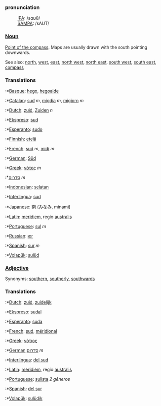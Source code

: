 ===pronunciation===
:[[International Phonetic Alphabet|IPA]]: /sɑʊθ/
:[[SAMPA]]: /sAUT/

===[[Noun]]===

[[Point of the compass]]. Maps are usually drawn with the south pointing downwards.

See also: [[north]], [[west]], [[east]], [[north west]], [[north east]], [[south west]], [[south east]], [[compass]]

===Translations===

:*[[Basque]]: [[hego]], [[hegoalde]]
:*[[Catalan]]: [[sud]] ''m'', [[migdia]] ''m'', [[migjorn]] ''m''
:*[[Dutch]]: [[zuid]], [[Zuiden]] ''n''
:*[[Ekspreso]]: [[sud]]
:*[[Esperanto]]: [[sudo]]
:*[[Finnish]]: [[etelä]]
:*[[French]]: [[sud]] ''m'', [[midi]] ''m''
:*[[German]]: [[Süd]]
:*[[Greek]]: [[νότος]] ''m''
:*[[סדרום]] ''m''
:*[[Indonesian]]: [[selatan]]
:*[[Interlingua]]: [[sud]]
:*[[Japanese]]: 南 (みなみ, minami)
:*[[Latin]]: [[meridiem]], regio [[australis]]
:*[[Portuguese]]: [[sul]] ''m''
:*[[Russian]]: [[юг]]
:*[[Spanish]]: [[sur]] ''m''
:*[[Volapük]]: [[sulüd]]

===[[Adjective]]===

Synonyms: [[southern]], [[southerly]], [[southwards]]

===Translations===

:*[[Dutch]]: [[zuid]], [[zuidelijk]]
:*[[Ekspreso]]: [[sudal]]
:*[[Esperanto]]: [[suda]]
:*[[French]]: [[sud]], [[méridional]]
:*[[Greek]]: [[νότιος]] 
:*[[German]] [[סדרום]] ''m''
:*[[Interlingua]]: [[del sud]]
:*[[Latin]]: [[meridiem]], regio [[australis]]
:*[[Portuguese]]: [[sulista]] ''2 gêneros''
:*[[Spanish]]: [[del sur]]
:*[[Volapük]]: [[sulüdik]]